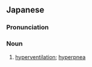 ==Japanese==
{{wikipedia|lang=ja}}
{{ja-kanjitab|か|こ|きゅう|yomi=o}}

===Pronunciation===
{{ja-pron|かこきゅう|y=o}}

===Noun===
{{ja-noun|かこきゅう}}

# [[hyperventilation]]; [[hyperpnea]]